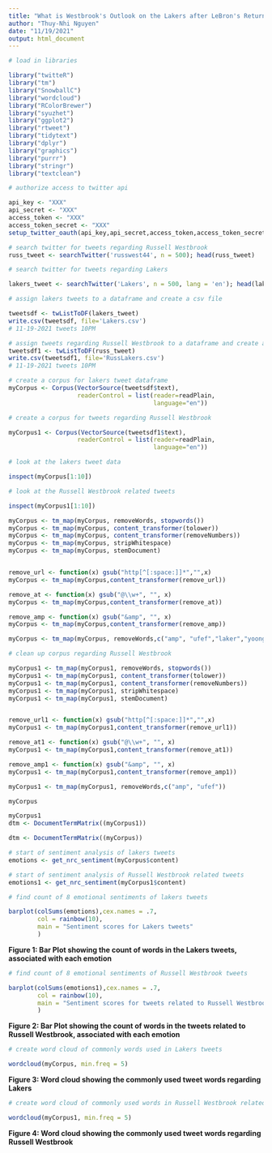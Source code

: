 ```yaml
---
title: "What is Westbrook's Outlook on the Lakers after LeBron's Return? Twitter Sentiment Analysis"
author: "Thuy-Nhi Nguyen"
date: "11/19/2021"
output: html_document
---
```


```r
# load in libraries

library("twitteR")
library("tm")
library("SnowballC")
library("wordcloud")
library("RColorBrewer")
library("syuzhet")
library("ggplot2")
library("rtweet")
library("tidytext")
library("dplyr")
library("graphics")
library("purrr")
library("stringr")
library("textclean")
```


```r
# authorize access to twitter api

api_key <- "XXX"
api_secret <- "XXX"
access_token <- "XXX"
access_token_secret <- "XXX"
setup_twitter_oauth(api_key,api_secret,access_token,access_token_secret)
```
```r
# search twitter for tweets regarding Russell Westbrook
russ_tweet <- searchTwitter('russwest44', n = 500); head(russ_tweet)
```



```r
# search twitter for tweets regarding Lakers

lakers_tweet <- searchTwitter('Lakers', n = 500, lang = 'en'); head(lakers_tweet)
```


```r
# assign lakers tweets to a dataframe and create a csv file

tweetsdf <- twListToDF(lakers_tweet)
write.csv(tweetsdf, file='Lakers.csv')
# 11-19-2021 tweets 10PM
```

```r
# assign tweets regarding Russell Westbrook to a dataframe and create a csv file
tweetsdf1 <- twListToDF(russ_tweet)
write.csv(tweetsdf1, file='RussLakers.csv')
# 11-19-2021 tweets 10PM
```



```r
# create a corpus for lakers tweet dataframe
myCorpus <- Corpus(VectorSource(tweetsdf$text),
                   readerControl = list(reader=readPlain,
                                        language="en"))
```


```r
# create a corpus for tweets regarding Russell Westbrook

myCorpus1 <- Corpus(VectorSource(tweetsdf1$text),
                   readerControl = list(reader=readPlain,
                                        language="en"))
```

```r
# look at the lakers tweet data

inspect(myCorpus[1:10])
```
```r
# look at the Russell Westbrook related tweets

inspect(myCorpus1[1:10])
```

```r

myCorpus <- tm_map(myCorpus, removeWords, stopwords())
myCorpus <- tm_map(myCorpus, content_transformer(tolower))
myCorpus <- tm_map(myCorpus, content_transformer(removeNumbers))
myCorpus <- tm_map(myCorpus, stripWhitespace)
myCorpus <- tm_map(myCorpus, stemDocument)


remove_url <- function(x) gsub("http[^[:space:]]*","",x)
myCorpus <- tm_map(myCorpus,content_transformer(remove_url))

remove_at <- function(x) gsub("@\\w+", "", x)
myCorpus <- tm_map(myCorpus,content_transformer(remove_at))

remove_amp <- function(x) gsub("&amp", "", x)
myCorpus <- tm_map(myCorpus,content_transformer(remove_amp))

myCorpus <- tm_map(myCorpus, removeWords,c("amp", "ufef","laker","yoongi", "jin","joon", "find"))
```

```r
# clean up corpus regarding Russell Westbrook

myCorpus1 <- tm_map(myCorpus1, removeWords, stopwords())
myCorpus1 <- tm_map(myCorpus1, content_transformer(tolower))
myCorpus1 <- tm_map(myCorpus1, content_transformer(removeNumbers))
myCorpus1 <- tm_map(myCorpus1, stripWhitespace)
myCorpus1 <- tm_map(myCorpus1, stemDocument)


remove_url1 <- function(x) gsub("http[^[:space:]]*","",x)
myCorpus1 <- tm_map(myCorpus1,content_transformer(remove_url1))

remove_at1 <- function(x) gsub("@\\w+", "", x)
myCorpus1 <- tm_map(myCorpus1,content_transformer(remove_at1))

remove_amp1 <- function(x) gsub("&amp", "", x)
myCorpus1 <- tm_map(myCorpus1,content_transformer(remove_amp1))

myCorpus1 <- tm_map(myCorpus1, removeWords,c("amp", "ufef"))
```

```r
myCorpus
```
```r
myCorpus1
dtm <- DocumentTermMatrix((myCorpus1))
```


```r
dtm <- DocumentTermMatrix((myCorpus))
```









```r
# start of sentiment analysis of lakers tweets
emotions <- get_nrc_sentiment(myCorpus$content)
```

```r
# start of sentiment analysis of Russell Westbrook related tweets
emotions1 <- get_nrc_sentiment(myCorpus1$content)
```


```r
# find count of 8 emotional sentiments of lakers tweets

barplot(colSums(emotions),cex.names = .7,
        col = rainbow(10),
        main = "Sentiment scores for Lakers tweets"
        )
```
$\textbf{Figure 1: Bar Plot showing the count of words in the Lakers tweets, associated with each emotion}$


```r
# find count of 8 emotional sentiments of Russell Westbrook tweets

barplot(colSums(emotions1),cex.names = .7,
        col = rainbow(10),
        main = "Sentiment scores for tweets related to Russell Westbrook"
        )
```

$\textbf{Figure 2: Bar Plot showing the count of words in the tweets related to Russell Westbrook, associated with each emotion}$





```r
# create word cloud of commonly words used in Lakers tweets

wordcloud(myCorpus, min.freq = 5)
```
$\textbf{Figure 3: Word cloud showing the commonly used tweet words regarding Lakers}$


```r
# create word cloud of commonly used words in Russell Westbrook related tweets

wordcloud(myCorpus1, min.freq = 5)
```
$\textbf{Figure 4: Word cloud showing the commonly used tweet words regarding Russell Westbrook}$

